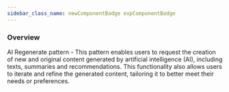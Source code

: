 ```yaml
---
sidebar_class_name: newComponentBadge expComponentBadge
---
```



### Overview

AI Regenerate pattern - This pattern enables users to request the creation of new and original content generated by artificial intelligence (AI), including texts, summaries and recommendations. This functionality also allows users to iterate and refine the generated content, tailoring it to better meet their needs or preferences.

<Basic />